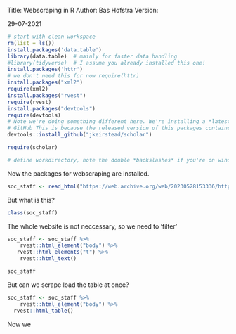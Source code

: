 ######################################### Title: Webscraping in R Author: Bas Hofstra Version:
######################################### 29-07-2021
```r
# start with clean workspace
rm(list = ls())
install.packages('data.table')
library(data.table)  # mainly for faster data handling
#library(tidyverse)  # I assume you already installed this one!
install.packages('httr') 
# we don't need this for now require(httr)
install.packages("xml2")
require(xml2)
install.packages("rvest")
require(rvest)
install.packages("devtools")
require(devtools)
# Note we're doing something different here. We're installing a *latest* version directly from
# GitHub This is because the released version of this packages contains some errors!
devtools::install_github("jkeirstead/scholar")

require(scholar)

# define workdirectory, note the double *backslashes* if you're on windows setwd('/yourpathhere)'

```
Now the packages for webscraping are installed.

```r
soc_staff <- read_html("https://web.archive.org/web/20230528153336/https://www.ru.nl/sociology/research/staff/")
```
But what is this?

```r
class(soc_staff)
```


The whole website is not neccessary, so we need to 'filter' 
```r
soc_staff <- soc_staff %>%
    rvest::html_element("body") %>%
   rvest::html_elements("t") %>%
    rvest::html_text()

soc_staff
```
But can we scrape load the table at once?
```r
soc_staff <- soc_staff %>%
    rvest::html_element("body") %>%
  rvest::html_table()
```


Now we 


